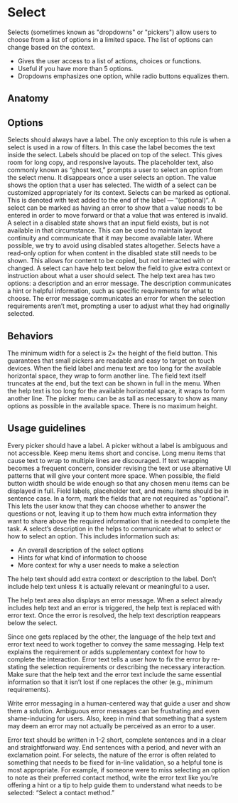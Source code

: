 # Select

Selects (sometimes known as "dropdowns" or "pickers") allow users to choose from a list of options in a limited space.
The list of options can change based on the context.

<Imagefullwidth image="select-hero.svg" title="Select example" />

<AssetLinks>
  <AssetLink href="https://react.fabric-ds.io/select" />
  <AssetLink href="https://vue.fabric-ds.io/forms" />
</AssetLinks>

<TableOfContents />

- Gives the user access to a list of actions, choices or functions.
- Useful if you have more than 5 options.
- Dropdowns emphasizes one option, while radio buttons equalizes them.

## Anatomy

<Imagefullwidth image="switch-anatomy.svg" title="Switch anatomy example" />

## Options

<Guideline title="Label" image="select-options-label.svg">
  Selects should always have a label. The only exception to this rule is when a select is used in a row of filters. In
  this case the label becomes the text inside the select. Labels should be placed on top of the select. This gives room for long copy, and responsive layouts.
</Guideline>

<Guideline title="Placeholder" image="select-options-placeholder.svg">
  The placeholder text, also commonly known as “ghost text,” prompts a user to select an option from the select menu. It
  disappears once a user selects an option.
</Guideline>

<Guideline title="Value" image="select-options-value.svg">
  The value shows the option that a user has selected.
</Guideline>

<Guideline title="Width" image="select-options-width.svg">
  The width of a select can be customized appropriately for its context.
</Guideline>

<Guideline title="Optional" image="select-options-optional.svg">
  Selects can be marked as optional. This is denoted with text added to the end of the label — “(optional)”.
</Guideline>

<Guideline title="Error" image="select-options-error.svg">
  A select can be marked as having an error to show that a value needs to be entered in order to move forward or that a
  value that was entered is invalid.
</Guideline>

<Guideline title="Disabled" image="select-options-disabled.svg">
  A select in a disabled state shows that an input field exists, but is not available in that circumstance. This can be
  used to maintain layout continuity and communicate that it may become available later. Where possible, we try to avoid
  using disabled states altogether.
</Guideline>

<Guideline title="Read-only" image="select-options-read-only.svg">
  Selects have a read-only option for when content in the disabled state still needs to be shown. This allows for
  content to be copied, but not interacted with or changed.
</Guideline>

<Guideline title="Help text" image="select-options-help-text.svg">
  A select can have help text below the field to give extra context or instruction about what a user should select. The
  help text area has two options: a description and an error message. The description communicates a hint or helpful
  information, such as specific requirements for what to choose. The error message communicates an error for when the
  selection requirements aren’t met, prompting a user to adjust what they had originally selected.
</Guideline>

## Behaviors

<Guideline title="Minimum width" image="select-behaviors-minimum-width.svg">
  The minimum width for a select is 2× the height of the field button. This guarantees that small pickers are readable
  and easy to target on touch devices.
</Guideline>

<Guideline title="Text overflow" image="select-behaviors-text-overflow.svg">
  When the field label and menu text are too long for the available horizontal space, they wrap to form another line.
  The field text itself truncates at the end, but the text can be shown in full in the menu.
</Guideline>

<Guideline title="Help text overflow" image="select-behaviors-help-text-overflow.svg">
  When the help text is too long for the available horizontal space, it wraps to form another line.
</Guideline>

<Guideline title="Menu height" image="select-behaviors-menu-height.svg">
  The picker menu can be as tall as necessary to show as many options as possible in the available space. There is no
  maximum height.
</Guideline>

## Usage guidelines

<Guideline title="Include a label" image="select-usage-guidelines-1-do.svg" good>
  Every picker should have a label. A picker without a label is ambiguous and not accessible.
</Guideline>
<Guideline image="select-usage-guidelines-1-dont.svg" bad></Guideline>

<Guideline title="Keep menu items concise" image="select-usage-guidelines-2-do.svg" good>
  Keep menu items short and concise. Long menu items that cause text to wrap to multiple lines are discouraged. If text
  wrapping becomes a frequent concern, consider revising the text or use alternative UI patterns that will give your
  content more space.
</Guideline>
<Guideline image="select-usage-guidelines-2-dont.svg" bad></Guideline>

<Guideline title="Choose an appropriate width" image="select-usage-guidelines-3-do.svg" good>
  When possible, the field button width should be wide enough so that any chosen menu items can be displayed in full.
</Guideline>
<Guideline image="select-usage-guidelines-3-dont.svg" bad></Guideline>

<Guideline title="Follow capitalization rules" image="select-usage-guidelines-4-do.svg" good>
  Field labels, placeholder text, and menu items should be in sentence case.
</Guideline>
<Guideline image="select-usage-guidelines-4-dont.svg" bad></Guideline>

<Guideline title="Mark fields that are not required as optional" image="select-usage-guidelines-5-do.svg" good>
  In a form, mark the fields that are not required as "optional". This lets the user know that they can choose whether
  to answer the questions or not, leaving it up to them how much extra information they want to share above the required
  information that is needed to complete the task.
</Guideline>
<Guideline image="select-usage-guidelines-5-dont.svg" bad></Guideline>

<Guideline title="Use help text to show context" image="select-usage-guidelines-6-do.svg" good>
  A select’s description in the helps to communicate what to select or how to select an option. This includes information such as:

- An overall description of the select options
- Hints for what kind of information to choose
- More context for why a user needs to make a selection

The help text should add extra context or description to the label. Don’t include help text unless it is actually
relevant or meaningful to a user.

</Guideline>
<Guideline image="select-usage-guidelines-6-dont.svg" bad></Guideline>

<Guideline title="Switch help text with error text" image="select-usage-guidelines-7-do.svg" good>
  The help text area also displays an error message. When a select already includes help text and an error is triggered, the help text is replaced with error text. Once the error is resolved, the help text description reappears below the select.

Since one gets replaced by the other, the language of the help text and error text need to work together to convey the
same messaging. Help text explains the requirement or adds supplementary context for how to complete the interaction.
Error text tells a user how to fix the error by re-stating the selection requirements or describing the necessary
interaction. Make sure that the help text and the error text include the same essential information so that it isn’t
lost if one replaces the other (e.g., minimum requirements).

</Guideline>
<Guideline image="select-usage-guidelines-7-dont.svg" bad></Guideline>

<Guideline title="Write error text that shows a solution" image="select-usage-guidelines-8-do.svg" good>
Write error messaging in a human-centered way that guide a user and show them a solution. Ambiguous error messages can be frustrating and even shame-inducing for users. Also, keep in mind that something that a system may deem an error may not actually be perceived as an error to a user.

Error text should be written in 1-2 short, complete sentences and in a clear and straightforward way. End sentences with
a period, and never with an exclamation point. For selects, the nature of the error is often related to something that
needs to be fixed for in-line validation, so a helpful tone is most appropriate. For example, if someone were to miss
selecting an option to note as their preferred contact method, write the error text like you’re offering a hint or a tip
to help guide them to understand what needs to be selected: “Select a contact method.”

</Guideline>
<Guideline image="select-usage-guidelines-8-dont.svg" bad></Guideline>
